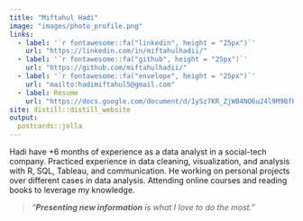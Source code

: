 ```yaml
---
title: "Miftahul Hadi"
image: "images/photo_profile.png"
links:
  - label: '`r fontawesome::fa("linkedin", height = "25px")`'
    url: "https://linkedin.com/in/miftahulhadii/"
  - label: '`r fontawesome::fa("github", height = "25px")`'
    url: "https://github.com/miftahulhadii/"
  - label: '`r fontawesome::fa("envelope", height = "25px")`'
    url: "mailto:hadimiftahul5@gmail.com"
  - label: Resume
    url: "https://docs.google.com/document/d/1ySz7KR_ZjWB4NO6u24l9M9BfP6VDiU8m/edit?usp=sharing&ouid=104673057248975950615&rtpof=true&sd=true"
site: distill::distill_website
output:
  postcards::jolla
---
```


Hadi have +6 months of experience as a data analyst in a social-tech company. Practiced experience in data cleaning, visualization, and analysis with R, SQL, Tableau, and communication. He working on personal projects over different cases in data analysis. Attending online courses and reading books to leverage my knowledge.

> *"**Presenting new information** is what I love to do the most."*